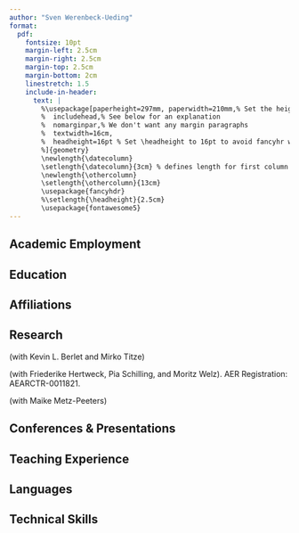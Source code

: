 ```yaml
---
author: "Sven Werenbeck-Ueding"
format: 
  pdf:
    fontsize: 10pt
    margin-left: 2.5cm
    margin-right: 2.5cm
    margin-top: 2.5cm
    margin-bottom: 2cm
    linestretch: 1.5
    include-in-header:
      text: |
        %\usepackage[paperheight=297mm, paperwidth=210mm,% Set the height and width of the paper
        %  includehead,% See below for an explanation
        %  nomarginpar,% We don't want any margin paragraphs
        %  textwidth=16cm,
        %  headheight=16pt % Set \headheight to 16pt to avoid fancyhr warnings
        %]{geometry}
        \newlength{\datecolumn}
        \setlength{\datecolumn}{3cm} % defines length for first column in table
        \newlength{\othercolumn}
        \setlength{\othercolumn}{13cm}
        \usepackage{fancyhdr}
        %\setlength{\headheight}{2.5cm}
        \usepackage{fontawesome5}
---
```


\pagestyle{fancy}
\fancyhead{}

\fancyhead[c]{
\Large Sven Werenbeck-Ueding\hfill Curriculum Vitae
}

\fancyfoot[r]{
Last updated: \today
}

\begin{tabular}{ll}

\faAddressBook[regular] & Ruhr University Bochum\\
& Faculty of Management \& Economics\\
& Universitätsstraße 150\\
& D-44801 Bochum, Germany\\

\faEnvelope[regular] & \href{mailto:sven.werenbeck-ueding@ruhr-uni-bochum.de}{sven.werenbeck-ueding@ruhr-uni-bochum.de}\\
\faPhone & +49 (0) 234 32-27523\\
\faGlobe & \href{https://werenbeck-ueding.github.io/}{https://werenbeck-ueding.github.io/}\\

\end{tabular}


<!-- ## Resarch Interests -->

<!-- \begin{tabular}{p{\datecolumn}p{\othercolumn}} -->
<!--    & \textbf{Applied Microeconometrics, Spatial Economics, Education Economics}\\ -->
<!-- \end{tabular} -->


## Academic Employment

<!--Positions & Affiliations-->

\begin{tabular}{p{\datecolumn}|p{\othercolumn}}
  Since 10/2021 & \textit{Research Assistant}, Chair of Empirical Economics at Ruhr University Bochum\\
  %11/2021 -- 12/2024 & \textit{Product Owner (freelance)}\\
  %01/2021 -- 09/2021 & \textit{Student Assistant}, adesso SE, Dortmund\\
  10/2019 -- 06/2020 & \textit{Student Assistant}, Chair of Statistics / Econometrics at Ruhr University Bochum\\
  %02/2018 -- 09/2018 & \textit{Voluntary Military Service}\\
  %10/2015 -- 03/2016 & \textit{Student Assistant}, GFKL Financial Services AG, Essen 
\end{tabular}


## Education

\begin{tabular}{p{\datecolumn}|p{\othercolumn}}
  \textit{Ongoing} & \textit{PhD} in Management \& Economics, Ruhr University Bochum\\
  & Supervisor: Prof. Dr. Thomas K. Bauer (Ruhr University Bochum, RWI, IZA)\\
  & Co-Supervisor: Prof. Dr. Dr. h.c. Christoph M. Schmidt (Ruhr University Bochum, RWI)\\
  10/2018 -- 10/2021 & \textit{Master of Science} in Management \& Economics, Ruhr University Bochum\\
  10/2014 -- 09/2017 & \textit{Bachelor of Science} in Management \& Economics, Ruhr University Bochum\\
  %08/2006 -- 06/2014 & \textit{Abitur}, Annette-von-Droste-Hülfshoff Gymnasium Dülmen
\end{tabular}


## Affiliations

\begin{tabular}{p{\datecolumn}|p{\othercolumn}}
  Since 04/2023 & \textit{Guest Researcher}, Department of Labor Markets, Education, Population at RWI -- Leibniz-Institute for Economic Research\\
\end{tabular}


## Research

\textbf{Work in Progress:}

\textit{``Local Childcare Access and Local Employment"}

\textit{``Unintended Consequences? The Effects of a Place-based Policy on Firm Market Power"} (with Kevin L. Berlet and Mirko Titze)

\textit{``Lost in Translation. Information Frictions in School Track Choice -- Evidence from a Randomized Field Experiment"} (with Friederike Hertweck, Pia Schilling, and Moritz Welz). AER Registration: AEARCTR-0011821.

\textit{``Heterogeneous Trends in Apartment Rental Prices"} (with Maike Metz-Peeters)


## Conferences & Presentations

\begin{tabular}{p{\datecolumn}|p{\othercolumn}}
  2022 & 61st ERSA Conference
\end{tabular}


## Teaching Experience

\begin{tabular}{p{\datecolumn}|p{\othercolumn}}
  2025 & Tutorial ``Introduction to Microeconometrics" (Master)\\
  2024 & Seminars ``Empirical Economics" (Bachelor) and ``Economics of Migration" (Master) and Lecture ``Data Analysis Using R", Ruhr University Bochum\\
  2023 & Tutorial ``Labor Economics" (Master) and Lecture ``Data Analysis Using R" (Master), Ruhr University Bochum\\
  2021 -- 2022 & Tutorials ``Applied Empirical Economics" (Bachelor) and ``Labor Economics" (Master), Ruhr University Bochum\\
  2019 -- 2020 & Tutorial ``Statistics II" (Bachelor), Ruhr University Bochum
\end{tabular}


## Languages

\begin{tabular}{p{\datecolumn}p{\othercolumn}}
   & German (native), English (fluent)
\end{tabular}


## Technical Skills

\begin{tabular}{p{\datecolumn}p{\othercolumn}}
   & \textbf{Statistical Software:} R (proficient)\\%, Python (basic), Stata (basic)\\
   & \textbf{Typewriting:} Quarto, \LaTeX\\
   & \textbf{Other:} Git
\end{tabular}
